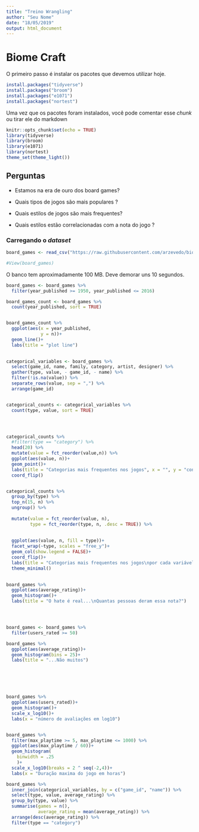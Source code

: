 ```yaml
---
title: "Treino Wrangling"
author: "Seu Nome"
date: "18/05/2019"
output: html_document
---
```




# Biome Craft
O primeiro passo é instalar os pacotes que devemos utilizar hoje.
```r
install.packages("tidyverse")
install.packages("broom")
install.packages("e1071")
install.packages("nortest")
```
Uma vez que os pacotes foram instalados, você pode comentar esse _chunk_ ou tirar ele do markdown

```r
knitr::opts_chunk$set(echo = TRUE)
library(tidyverse)
library(broom)
library(e1071)
library(nortest)
theme_set(theme_light())
```
## Perguntas 

- Estamos na era de ouro dos board games?

- Quais tipos de jogos são mais populares ?

- Quais estilos de jogos são mais frequentes?

- Quais estilos estão correlacionadas com a nota do jogo ?

### Carregando o _dataset_

```r
board_games <- read_csv("https://raw.githubusercontent.com/arzevedo/biome_wrangling/master/board_games.csv")

#View(board_games)
```
O banco tem aproximadamente 100 MB. Deve demorar uns 10 segundos.


```r
board_games <- board_games %>% 
  filter(year_published >= 1950, year_published <= 2016)

board_games_count <- board_games %>% 
  count(year_published, sort = TRUE)


board_games_count %>% 
  ggplot(aes(x = year_published,
             y = n))+
  geom_line()+
  labs(title = "plot line")
  

```


```r

categorical_variables <- board_games %>% 
  select(game_id, name, family, category, artist, designer) %>% 
  gather(type, value, - game_id, - name) %>%
  filter(!is.na(value)) %>%
  separate_rows(value, sep = ",") %>% 
  arrange(game_id)


categorical_counts <- categorical_variables %>% 
  count(type, value, sort = TRUE)




categorical_counts %>% 
  #filter(type == "category") %>% 
  head(20) %>% 
  mutate(value = fct_reorder(value,n)) %>% 
  ggplot(aes(value, n))+
  geom_point()+
  labs(title = "Categorias mais frequentes nos jogos", x = "", y = "contagem")+
  coord_flip()


categorical_counts %>% 
  group_by(type) %>% 
  top_n(15, n) %>%
  ungroup() %>% 
  
  mutate(value = fct_reorder(value, n),
         type = fct_reorder(type, n, .desc = TRUE)) %>%
  
  
  ggplot(aes(value, n, fill = type))+
  facet_wrap(~type, scales = "free_y")+
  geom_col(show.legend = FALSE)+
  coord_flip()+
  labs(title = "Categorias mais frequentes nos jogos\npor cada variável")+
  theme_minimal()
  

```

```r
board_games %>% 
  ggplot(aes(average_rating))+
  geom_histogram()+
  labs(title = "O hate é real...\nQuantas pessoas deram essa nota?")




board_games <- board_games %>% 
  filter(users_rated >= 50)

board_games %>% 
  ggplot(aes(average_rating))+
  geom_histogram(bins = 25)+
  labs(title = "...Não muitos")






board_games %>% 
  ggplot(aes(users_rated))+
  geom_histogram()+
  scale_x_log10()+
  labs(x = "número de avaliações em log10")


board_games %>% 
  filter(max_playtime >= 5, max_playtime <= 1000) %>% 
  ggplot(aes(max_playtime / 60))+
  geom_histogram(
    binwidth = .25
    )+
  scale_x_log10(breaks = 2 ^ seq(-2,4))+
  labs(x = "Duração maxima do jogo em horas")

```


```r
board_games %>% 
  inner_join(categorical_variables, by = c("game_id", "name")) %>% 
  select(type, value, average_rating) %>% 
  group_by(type, value) %>% 
  summarise(games = n(),
            average_rating = mean(average_rating)) %>% 
  arrange(desc(average_rating)) %>% 
  filter(type == "category")
```

